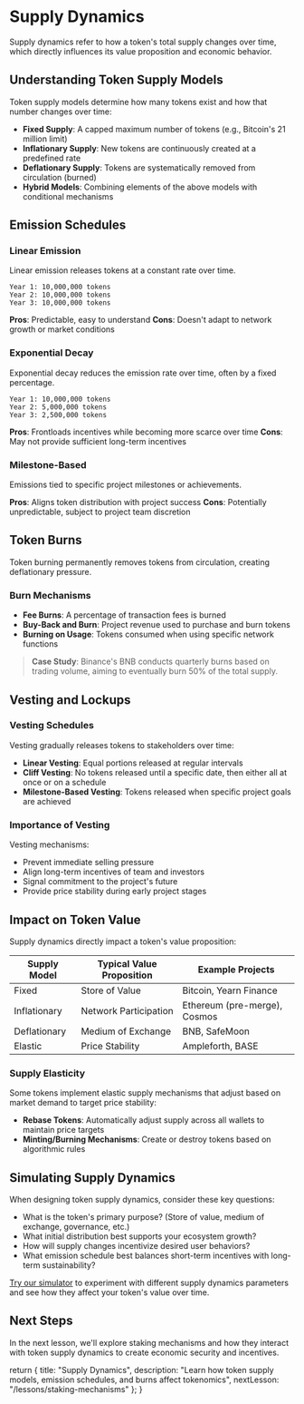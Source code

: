 # Supply Dynamics

Supply dynamics refer to how a token's total supply changes over time, which directly influences its value proposition and economic behavior.

## Understanding Token Supply Models

Token supply models determine how many tokens exist and how that number changes over time:

- **Fixed Supply**: A capped maximum number of tokens (e.g., Bitcoin's 21 million limit)
- **Inflationary Supply**: New tokens are continuously created at a predefined rate
- **Deflationary Supply**: Tokens are systematically removed from circulation (burned)
- **Hybrid Models**: Combining elements of the above models with conditional mechanisms

## Emission Schedules

### Linear Emission

Linear emission releases tokens at a constant rate over time.

```
Year 1: 10,000,000 tokens
Year 2: 10,000,000 tokens
Year 3: 10,000,000 tokens
```

**Pros**: Predictable, easy to understand
**Cons**: Doesn't adapt to network growth or market conditions

### Exponential Decay

Exponential decay reduces the emission rate over time, often by a fixed percentage.

```
Year 1: 10,000,000 tokens
Year 2: 5,000,000 tokens
Year 3: 2,500,000 tokens
```

**Pros**: Frontloads incentives while becoming more scarce over time
**Cons**: May not provide sufficient long-term incentives

### Milestone-Based

Emissions tied to specific project milestones or achievements.

**Pros**: Aligns token distribution with project success
**Cons**: Potentially unpredictable, subject to project team discretion

## Token Burns

Token burning permanently removes tokens from circulation, creating deflationary pressure.

### Burn Mechanisms

- **Fee Burns**: A percentage of transaction fees is burned
- **Buy-Back and Burn**: Project revenue used to purchase and burn tokens
- **Burning on Usage**: Tokens consumed when using specific network functions

> **Case Study**: Binance's BNB conducts quarterly burns based on trading volume, aiming to eventually burn 50% of the total supply.

## Vesting and Lockups

### Vesting Schedules

Vesting gradually releases tokens to stakeholders over time:

- **Linear Vesting**: Equal portions released at regular intervals
- **Cliff Vesting**: No tokens released until a specific date, then either all at once or on a schedule
- **Milestone-Based Vesting**: Tokens released when specific project goals are achieved

### Importance of Vesting

Vesting mechanisms:

- Prevent immediate selling pressure
- Align long-term incentives of team and investors
- Signal commitment to the project's future
- Provide price stability during early project stages

## Impact on Token Value

Supply dynamics directly impact a token's value proposition:

| Supply Model | Typical Value Proposition | Example Projects |
| --- | --- | --- |
| Fixed | Store of Value | Bitcoin, Yearn Finance |
| Inflationary | Network Participation | Ethereum (pre-merge), Cosmos |
| Deflationary | Medium of Exchange | BNB, SafeMoon |
| Elastic | Price Stability | Ampleforth, BASE |

### Supply Elasticity

Some tokens implement elastic supply mechanisms that adjust based on market demand to target price stability:

- **Rebase Tokens**: Automatically adjust supply across all wallets to maintain price targets
- **Minting/Burning Mechanisms**: Create or destroy tokens based on algorithmic rules

## Simulating Supply Dynamics

When designing token supply dynamics, consider these key questions:

- What is the token's primary purpose? (Store of value, medium of exchange, governance, etc.)
- What initial distribution best supports your ecosystem growth?
- How will supply changes incentivize desired user behaviors?
- What emission schedule best balances short-term incentives with long-term sustainability?

[Try our simulator](simulator) to experiment with different supply dynamics parameters and see how they affect your token's value over time.

## Next Steps

In the next lesson, we'll explore staking mechanisms and how they interact with token supply dynamics to create economic security and incentives.

  return {
    title: "Supply Dynamics",
    description: "Learn how token supply models, emission schedules, and burns affect tokenomics",
    nextLesson: "/lessons/staking-mechanisms"
  };
}